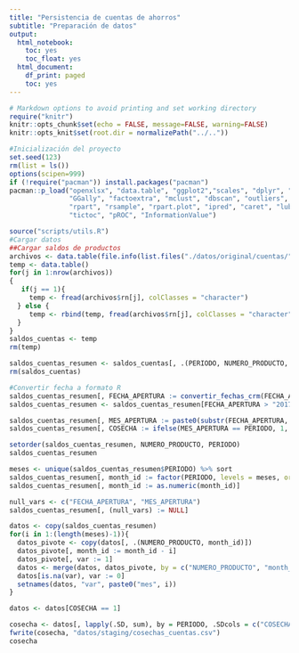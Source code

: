 ```yaml
---
title: "Persistencia de cuentas de ahorros"
subtitle: "Preparación de datos"
output:
  html_notebook:
    toc: yes
    toc_float: yes
  html_document:
    df_print: paged
    toc: yes
---
```


```r
# Markdown options to avoid printing and set working directory
require("knitr")
knitr::opts_chunk$set(echo = FALSE, message=FALSE, warning=FALSE)
knitr::opts_knit$set(root.dir = normalizePath("../.."))
```

```r
#Inicialización del proyecto
set.seed(123)
rm(list = ls())
options(scipen=999)
if (!require("pacman")) install.packages("pacman")
pacman::p_load("openxlsx", "data.table", "ggplot2","scales", "dplyr", "zoo", "kohonen",
               "GGally", "factoextra", "mclust", "dbscan", "outliers",
               "rpart", "rsample", "rpart.plot", "ipred", "caret", "lubridate", "tree",
               "tictoc", "pROC", "InformationValue")

source("scripts/utils.R")
#Cargar datos
##Cargar saldos de productos
archivos <- data.table(file.info(list.files("./datos/original/cuentas/", full.names = T)), keep.rownames = T)[order(-mtime)]
temp <- data.table()
for(j in 1:nrow(archivos))
{
   if(j == 1){
     temp <- fread(archivos$rn[j], colClasses = "character")
  } else {
     temp <- rbind(temp, fread(archivos$rn[j], colClasses = "character"))
  }
}
saldos_cuentas <- temp
rm(temp)

saldos_cuentas_resumen <- saldos_cuentas[, .(PERIODO, NUMERO_PRODUCTO, FECHA_APERTURA)]
rm(saldos_cuentas)
```

```r
#Convertir fecha a formato R
saldos_cuentas_resumen[, FECHA_APERTURA := convertir_fechas_crm(FECHA_APERTURA)]
saldos_cuentas_resumen <- saldos_cuentas_resumen[FECHA_APERTURA > "2017-12-31"]

saldos_cuentas_resumen[, MES_APERTURA := paste0(substr(FECHA_APERTURA, 1, 4), substr(FECHA_APERTURA, 6, 7))]
saldos_cuentas_resumen[, COSECHA := ifelse(MES_APERTURA == PERIODO, 1, 0)]


```

```r
setorder(saldos_cuentas_resumen, NUMERO_PRODUCTO, PERIODO)
saldos_cuentas_resumen
```

```r
meses <- unique(saldos_cuentas_resumen$PERIODO) %>% sort
saldos_cuentas_resumen[, month_id := factor(PERIODO, levels = meses, ordered = T)]
saldos_cuentas_resumen[, month_id := as.numeric(month_id)]
```

```r
null_vars <- c("FECHA_APERTURA", "MES_APERTURA")
saldos_cuentas_resumen[, (null_vars) := NULL]
```

```r
datos <- copy(saldos_cuentas_resumen)
for(i in 1:(length(meses)-1)){
  datos_pivote <- copy(datos[, .(NUMERO_PRODUCTO, month_id)])
  datos_pivote[, month_id := month_id - i]
  datos_pivote[, var := 1]
  datos <- merge(datos, datos_pivote, by = c("NUMERO_PRODUCTO", "month_id"), all.x = T)
  datos[is.na(var), var := 0]
  setnames(datos, "var", paste0("mes", i))
}

datos <- datos[COSECHA == 1]

cosecha <- datos[, lapply(.SD, sum), by = PERIODO, .SDcols = c("COSECHA", paste0("mes", 1:(length(meses)-1)))][order(PERIODO)]
fwrite(cosecha, "datos/staging/cosechas_cuentas.csv")
cosecha
```

```r

```



